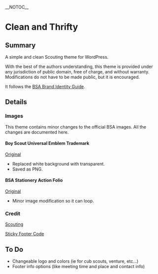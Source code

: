 __NOTOC__
=Clean and Thrifty=

==Summary==

A simple and clean Scouting theme for WordPress.

With the best of the authors understanding, this theme is provided under any jurisdiction of public domain, free of charge, and without warranty. Modifications do not have to be made public, but it is encouraged.

It follows the [http://www.scouting.org/scoutsource/BrandGuide.aspx BSA Brand Identity Guide].

==Details==

===Images===

This theme contains minor changes to the official BSA images. All the changes are documented here.

====Boy Scout Universal Emblem Trademark====

[http://www.scouting.org/filestore/marketing/Brand/BSA_Black.jpg Original]
* Replaced white background with transparent.
* Saved as PNG.

====BSA Stationery Action Folio====

[http://www.scouting.org/filestore/marketing/images/ActionFolio_blue.png Original]
* Minor image modification so it can loop.

===Credit===

[http://www.scouting.org/ Scouting]

[http://www.cssstickyfooter.com/using-sticky-footer-code.html Sticky Footer Code]


==To Do==

* Changeable logo and colors (ie for cub scouts, venture, etc...)
* Footer info options (like meeting time and place and contact info)